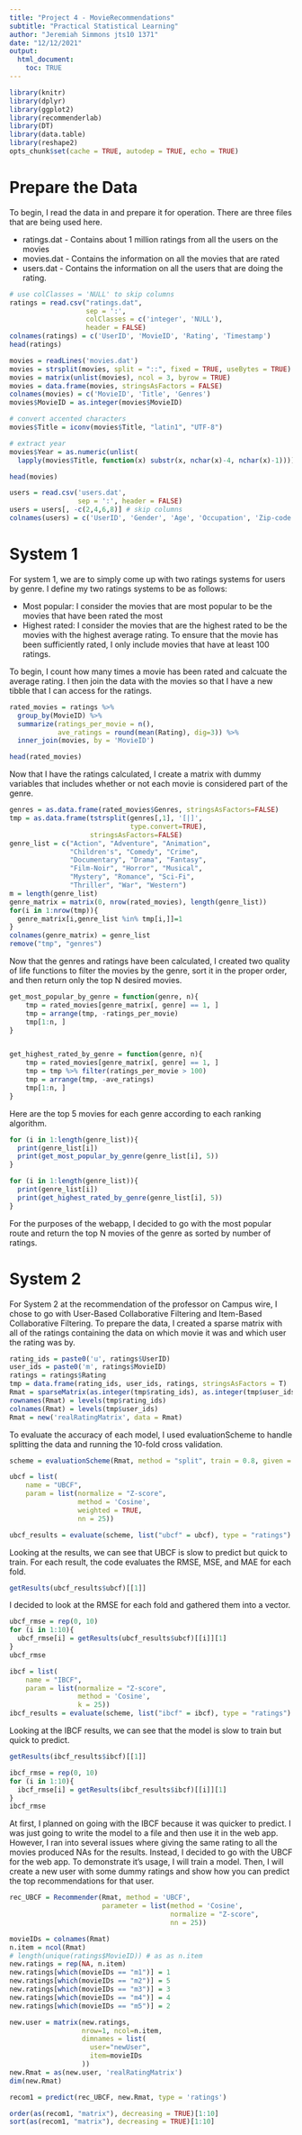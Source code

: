 ```yaml
---
title: "Project 4 - MovieRecommendations"
subtitle: "Practical Statistical Learning" 
author: "Jeremiah Simmons jts10 1371"
date: "12/12/2021"
output:
  html_document:
    toc: TRUE
---
```


```r
library(knitr)
library(dplyr)
library(ggplot2)
library(recommenderlab)
library(DT)
library(data.table)
library(reshape2)
opts_chunk$set(cache = TRUE, autodep = TRUE, echo = TRUE)
```


# Prepare the Data

To begin, I read the data in and prepare it for operation.  There are three files that are being used here.

 - ratings.dat - Contains about 1 million ratings from all the users on the movies
 - movies.dat  - Contains the information on all the movies that are rated
 - users.dat   - Contains the information on all the users that are doing the rating.

```r
# use colClasses = 'NULL' to skip columns
ratings = read.csv("ratings.dat", 
                   sep = ':',
                   colClasses = c('integer', 'NULL'), 
                   header = FALSE)
colnames(ratings) = c('UserID', 'MovieID', 'Rating', 'Timestamp')
head(ratings)
```

```r
movies = readLines('movies.dat')
movies = strsplit(movies, split = "::", fixed = TRUE, useBytes = TRUE)
movies = matrix(unlist(movies), ncol = 3, byrow = TRUE)
movies = data.frame(movies, stringsAsFactors = FALSE)
colnames(movies) = c('MovieID', 'Title', 'Genres')
movies$MovieID = as.integer(movies$MovieID)

# convert accented characters
movies$Title = iconv(movies$Title, "latin1", "UTF-8")

# extract year
movies$Year = as.numeric(unlist(
  lapply(movies$Title, function(x) substr(x, nchar(x)-4, nchar(x)-1))))

head(movies)
```

```r
users = read.csv('users.dat',
                 sep = ':', header = FALSE)
users = users[, -c(2,4,6,8)] # skip columns
colnames(users) = c('UserID', 'Gender', 'Age', 'Occupation', 'Zip-code')
```


# System 1

For system 1, we are to simply come up with two ratings systems for users by genre.  I define my two ratings systems to be as follows:

- Most popular: I consider the movies that are most popular to be the movies that have been rated the most
- Highest rated: I consider the movies that are the highest rated to be the movies with the highest average rating.  To ensure that the movie has been sufficiently rated, I only include movies that have at least 100 ratings.

To begin, I count how many times a movie has been rated and calcuate the average rating.  I then join the data with the movies so that I have a new tibble that I can access for the ratings.

```r
rated_movies = ratings %>% 
  group_by(MovieID) %>% 
  summarize(ratings_per_movie = n(), 
            ave_ratings = round(mean(Rating), dig=3)) %>%
  inner_join(movies, by = 'MovieID')

head(rated_movies)
```

Now that I have the ratings calculated, I create a matrix with dummy variables that includes whether or not each movie is considered part of the genre.  

```r
genres = as.data.frame(rated_movies$Genres, stringsAsFactors=FALSE)
tmp = as.data.frame(tstrsplit(genres[,1], '[|]',
                              type.convert=TRUE),
                    stringsAsFactors=FALSE)
genre_list = c("Action", "Adventure", "Animation", 
               "Children's", "Comedy", "Crime",
               "Documentary", "Drama", "Fantasy",
               "Film-Noir", "Horror", "Musical", 
               "Mystery", "Romance", "Sci-Fi", 
               "Thriller", "War", "Western")
m = length(genre_list)
genre_matrix = matrix(0, nrow(rated_movies), length(genre_list))
for(i in 1:nrow(tmp)){
  genre_matrix[i,genre_list %in% tmp[i,]]=1
}
colnames(genre_matrix) = genre_list
remove("tmp", "genres")
```

Now that the genres and ratings have been calculated, I created two quality of life functions to filter the movies by the genre, sort it in the proper order, and then return only the top N desired movies.

```r
get_most_popular_by_genre = function(genre, n){
    tmp = rated_movies[genre_matrix[, genre] == 1, ]
    tmp = arrange(tmp, -ratings_per_movie)
    tmp[1:n, ]
}


get_highest_rated_by_genre = function(genre, n){
    tmp = rated_movies[genre_matrix[, genre] == 1, ]
    tmp = tmp %>% filter(ratings_per_movie > 100)
    tmp = arrange(tmp, -ave_ratings)
    tmp[1:n, ]
}
```

Here are the top 5 movies for each genre according to each ranking algorithm.

```r
for (i in 1:length(genre_list)){
  print(genre_list[i])
  print(get_most_popular_by_genre(genre_list[i], 5))
}
```


```r
for (i in 1:length(genre_list)){
  print(genre_list[i])
  print(get_highest_rated_by_genre(genre_list[i], 5))
}
```

For the purposes of the webapp, I decided to go with the most popular route and return the top N movies of the genre as sorted by number of ratings.


# System 2

For System 2 at the recommendation of the professor on Campus wire, I chose to go with User-Based Collaborative Filtering and Item-Based Collaborative Filtering.  To prepare the data, I created a sparse matrix with all of the ratings containing the data on which movie it was and which user the rating was by.


```r
rating_ids = paste0('u', ratings$UserID)
user_ids = paste0('m', ratings$MovieID)
ratings = ratings$Rating
tmp = data.frame(rating_ids, user_ids, ratings, stringsAsFactors = T)
Rmat = sparseMatrix(as.integer(tmp$rating_ids), as.integer(tmp$user_ids), x = tmp$ratings)
rownames(Rmat) = levels(tmp$rating_ids)
colnames(Rmat) = levels(tmp$user_ids)
Rmat = new('realRatingMatrix', data = Rmat)
```

To evaluate the accuracy of each model, I used evaluationScheme to handle splitting the data and running the 10-fold cross validation.  

```r
scheme = evaluationScheme(Rmat, method = "split", train = 0.8, given = 10, k = 10)
```

```r
ubcf = list(
    name = "UBCF",
    param = list(normalize = "Z-score",
                 method = 'Cosine',
                 weighted = TRUE,
                 nn = 25))

ubcf_results = evaluate(scheme, list("ubcf" = ubcf), type = "ratings")
```

Looking at the results, we can see that UBCF is slow to predict but quick to train.  For each result, the code evaluates the RMSE, MSE, and MAE for each fold.  
```r
getResults(ubcf_results$ubcf)[[1]]
```

I decided to look at the RMSE for each fold and gathered them into a vector.

```r
ubcf_rmse = rep(0, 10)
for (i in 1:10){
  ubcf_rmse[i] = getResults(ubcf_results$ubcf)[[i]][1]
}
ubcf_rmse
```

```r
ibcf = list(
    name = "IBCF",
    param = list(normalize = "Z-score",
                 method = 'Cosine',
                 k = 25))
ibcf_results = evaluate(scheme, list("ibcf" = ibcf), type = "ratings")
```

Looking at the IBCF results, we can see that the model is slow to train but quick to predict.


```r
getResults(ibcf_results$ibcf)[[1]]
```


```r
ibcf_rmse = rep(0, 10)
for (i in 1:10){
  ibcf_rmse[i] = getResults(ibcf_results$ibcf)[[i]][1]
}
ibcf_rmse
```


At first, I planned on going with the IBCF because it was quicker to predict.  I was just going to write the model to a file and then use it in the web app.  However, I ran into several issues where giving the same rating to all the movies produced NAs for the results.  Instead, I decided to go with the UBCF for the web app.  To demonstrate it's usage, I will train a model.  Then, I will create a new user with some dummy ratings and show how you can predict the top recommendations for that user.

```r
rec_UBCF = Recommender(Rmat, method = 'UBCF',
                       parameter = list(method = 'Cosine',
                                        normalize = "Z-score",
                                        nn = 25))

movieIDs = colnames(Rmat)
n.item = ncol(Rmat)
# length(unique(ratings$MovieID)) # as as n.item
new.ratings = rep(NA, n.item)
new.ratings[which(movieIDs == "m1")] = 1
new.ratings[which(movieIDs == "m2")] = 5
new.ratings[which(movieIDs == "m3")] = 3
new.ratings[which(movieIDs == "m4")] = 4
new.ratings[which(movieIDs == "m5")] = 2

new.user = matrix(new.ratings, 
                  nrow=1, ncol=n.item,
                  dimnames = list(
                    user="newUser",
                    item=movieIDs
                  ))
new.Rmat = as(new.user, 'realRatingMatrix')
dim(new.Rmat) 

recom1 = predict(rec_UBCF, new.Rmat, type = 'ratings')

order(as(recom1, "matrix"), decreasing = TRUE)[1:10]
sort(as(recom1, "matrix"), decreasing = TRUE)[1:10]
```

